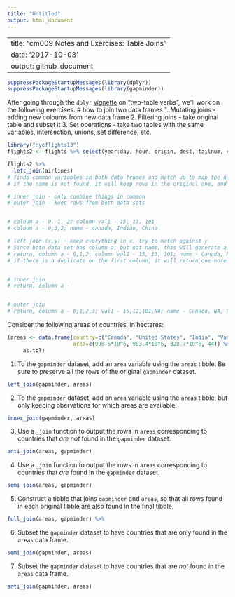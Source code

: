 ```yaml
---
title: "Untitled"
output: html_document
---
```

---
title: "cm009 Notes and Exercises: Table Joins"
date: '2017-10-03'
output: github_document
---

```r
suppressPackageStartupMessages(library(dplyr))
suppressPackageStartupMessages(library(gapminder))
```


After going through the `dplyr` [vignette](https://cran.r-project.org/web/packages/dplyr/vignettes/two-table.html) on "two-table verbs", we'll work on the following exercises.
# how to join two data frames
1. Mutating joins - adding new coloums from new data frame
2. Filtering joins - take original table and subset it
3. Set operations - take two tables with the same variables, intersection, unions, set difference, etc.

```r
library("nycflights13")
flights2 <- flights %>% select(year:day, hour, origin, dest, tailnum, carrier)

flights2 %>% 
  left_join(airlines)
# finds common variables in both data frames and match up to map the names
# if the name is not found, it will keep rows in the original one, and also keep things that are not found

# inner join - only combine things in common
# outer join - keep rows from both data sets


# coloum a - 0, 1, 2; column val1 - 15, 13, 101
# coloum a - 0,3,2; name - canada, Indian, China

# left join (x,y) - keep everything in x, try to match against y
# Since both data set has column a, but not name, this will generate a new coloum called "name", to add the things that match to column a, and anything that is not matched will return "NA"
# return, column a - 0,1,2; column val1 - 15, 13, 101; name - Canada, NA, China
# if there is a duplicate on the first column, it will return one more column stating the match for the second one


# inner join
# return, column a -


# outer join
# return, column a - 0,1,2,3; val1 - 15,12,101,NA; name - Canada, NA, China, India

```


Consider the following areas of countries, in hectares:

```r
(areas <- data.frame(country=c("Canada", "United States", "India", "Vatican City"),
                     area=c(998.5*10^6, 983.4*10^6, 328.7*10^6, 44)) %>% 
     as.tbl)
```


1. To the `gapminder` dataset, add an `area` variable using the `areas` tibble. Be sure to preserve all the rows of the original `gapminder` dataset.
```r
left_join(gapminder, areas)
```


2. To the `gapminder` dataset, add an `area` variable using the `areas` tibble, but only keeping obervations for which areas are available. 
```r
inner_join(gapminder, areas)
```



3. Use a `_join` function to output the rows in `areas` corresponding to countries that _are not_ found in the `gapminder` dataset. 
```r
anti_join(areas, gapminder)
```



4. Use a `_join` function to output the rows in `areas` corresponding to countries that _are_ found in the `gapminder` dataset. 
```r
semi_join(areas, gapminder)
```



5. Construct a tibble that joins `gapminder` and `areas`, so that all rows found in each original tibble are also found in the final tibble. 
```r
full_join(areas, gapminder) %>%
```



6. Subset the `gapminder` dataset to have countries that are only found in the `areas` data frame. 
```r
semi_join(gapminder, areas)
```


7. Subset the `gapminder` dataset to have countries that are _not_ found in the `areas` data frame. 
```r
anti_join(gapminder, areas)
```

